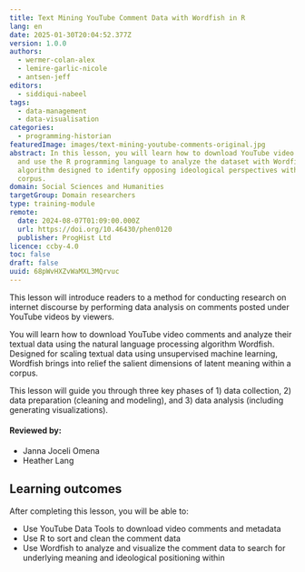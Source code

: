 ```yaml
---
title: Text Mining YouTube Comment Data with Wordfish in R
lang: en
date: 2025-01-30T20:04:52.377Z
version: 1.0.0
authors:
  - wermer-colan-alex
  - lemire-garlic-nicole
  - antsen-jeff
editors:
  - siddiqui-nabeel
tags:
  - data-management
  - data-visualisation
categories:
  - programming-historian
featuredImage: images/text-mining-youtube-comments-original.jpg
abstract: In this lesson, you will learn how to download YouTube video comments
  and use the R programming language to analyze the dataset with Wordfish, an
  algorithm designed to identify opposing ideological perspectives within a
  corpus.
domain: Social Sciences and Humanities
targetGroup: Domain researchers
type: training-module
remote:
  date: 2024-08-07T01:09:00.000Z
  url: https://doi.org/10.46430/phen0120
  publisher: ProgHist Ltd
licence: ccby-4.0
toc: false
draft: false
uuid: 68pWvHXZvWaMXL3MQrvuc
---
```

This lesson will introduce readers to a method for conducting research on internet discourse by performing data analysis on comments posted under YouTube videos by viewers. 

You will learn how to download YouTube video comments and analyze their textual data using the natural language processing algorithm Wordfish. Designed for scaling textual data using unsupervised machine learning, Wordfish brings into relief the salient dimensions of latent meaning within a corpus.

This lesson will guide you through three key phases of 1) data collection, 2) data preparation (cleaning and modeling), and 3) data analysis (including generating visualizations).


#### Reviewed by:    
- Janna Joceli Omena 
- Heather Lang

## Learning outcomes

After completing this lesson, you will be able to:

- Use YouTube Data Tools to download video comments and metadata
- Use R to sort and clean the comment data
- Use Wordfish to analyze and visualize the comment data to search for underlying meaning and ideological positioning within 

<ExternalResource title="Interested in learning more?" subtitle="Check out this lesson on Programming Historian's website" url="https://doi.org/10.46430/phen0120" />
